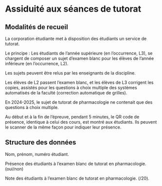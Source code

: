 # Assiduité aux séances de tutorat {#tutorat}

## Modalités de recueil

La corporation étudiante met à disposition des étudiants un service de tutorat.

Le principe : Les étudiants de l'année supérieure (en l'occurrence, L3),
se chargent de composer un sujet d'examen blanc pour les élèves de l'année
inférieure (en l'occurrence, L2). 

Les sujets peuvent être relus par les enseignants de la discipline.

Les élèves de L2 passent l'examen blanc, et les élèves de L3 corrigent les
copies, assistés pour les questions à choix multiple des systèmes automatisés
de la faculté (correction automatique de grilles).

En 2024-2025, le sujet de tutorat de pharmacologie ne contenait que des 
questions à choix multiple.

Au début et à la fin de l'épreuve, pendant 5 minutes, le QR code de présence,
identique à celui des cours, est montré aux étudiants. Ils peuvent le scanner
de la même façon pour indiquer leur présence.

## Structure des données

Nom, prénom, numéro étudiant.

Présence des étudiants à l'examen blanc de tutorat en pharmacologie. (oui/non)

Note des étudiants à l'examen blanc de tutorat en pharmacologie. (/20).
